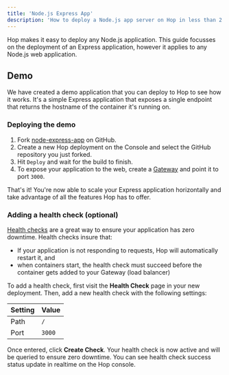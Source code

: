 ```yaml
---
title: 'Node.js Express App'
description: 'How to deploy a Node.js app server on Hop in less than 2 minutes'
---
```


Hop makes it easy to deploy any Node.js application. This guide focusses on the deployment of an Express application, however it applies to any Node.js web application.

## Demo

We have created a demo application that you can deploy to Hop to see how it works. It's a simple Express application that exposes a single endpoint that returns the hostname of the container it's running on.

### Deploying the demo

1. Fork [node-express-app](https://github.com/hop-examples/node-express-app) on GitHub.
2. Create a new Hop deployment on the Console and select the GitHub repository you just forked.
3. Hit `Deploy` and wait for the build to finish.
4. To expose your application to the web, create a [Gateway](/ignite/gateways) and point it to port `3000`.

That's it! You're now able to scale your Express application horizontally and take advantage of all the features Hop has to offer.

### Adding a health check (optional)

[Health checks](/ignite/health-checks) are a great way to ensure your application has zero downtime. Health checks insure that:

- If your application is not responding to requests, Hop will automatically restart it, and
- when containers start, the health check must succeed before the container gets added to your Gateway (load balancer)

To add a health check, first visit the **Health Check** page in your new deployment. Then, add a new health check with the following settings:

| Setting | Value  |
| ------- | ------ |
| Path    | `/`    |
| Port    | `3000` |

Once entered, click **Create Check**. Your health check is now active and will be queried to ensure zero downtime. You can see health check success status update in realtime on the Hop console.
